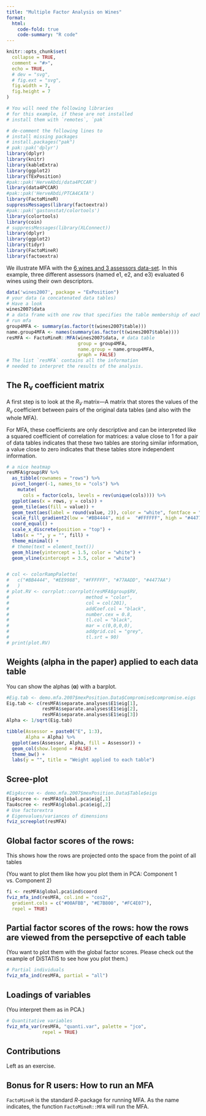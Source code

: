 ```yaml
---
title: "Multiple Factor Analysis on Wines"
format:
  html:
    code-fold: true
    code-summary: "R code"
---
```



```r
knitr::opts_chunk$set(
  collapse = TRUE,
  comment = "#>",
  echo = TRUE, 
  # dev = "svg",
  # fig.ext = "svg", 
  fig.width = 7, 
  fig.height = 7
)
```


```r
# You will need the following libraries
# for this example, if these are not installed
# install them with `remotes`, `pak`

# de-comment the following lines to
# install missing packages
# install.packages("pak")
# pak::pak('dplyr')
library(dplyr)
library(knitr)
library(kableExtra)
library(ggplot2)
library(TExPosition)
#pak::pak('HerveAbdi/data4PCCAR')
library(data4PCCAR)
#pak::pak('HerveAbdi/PTCA4CATA')
library(FactoMineR)
suppressMessages(library(factoextra))
#pak::pak('gastonstat/colortools')
library(colortools)
library(coin)
# suppressMessages(library(XLConnect))
library(dplyr)
library(ggplot2)
library(tidyr)
library(FactoMineR)
library(factoextra)
```

We illustrate MFA with the [6 wines and 3 assessors data-set](A_Data.qmd#second-data-set). In this example, three different assessors
(named e1, e2, and e3)
evaluated 6 wines using their own descriptors.

```r
data('wines2007', package = "ExPosition")
# your data (a concatenated data tables)
# Have a look
wines2007$data
# a data frame with one row that specifies the table membership of each column of `wines2007$data`
# run mfa
group4MFA <- summary(as.factor(t(wines2007$table)))
name.group4MFA <- names(summary(as.factor(t(wines2007$table))))
resMFA <- FactoMineR::MFA(wines2007$data, # data table
                          group = group4MFA,
                          name.group = name.group4MFA,
                          graph = FALSE)
# The list `resMFA` contains all the information 
# needed to interpret the results of the analysis.
```


## The $\mathbf{R_v}$ coefficient matrix

A first step is to look at the $R_V$ matrix---A
 matrix that stores the values of the $R_v$
 coefficient between pairs of the original data tables
 (and also with the whole MFA).
 
For MFA, these coefficients are only descriptive
 and can be interpreted like a squared coefficient of
 correlation for matrices: a value close to 1 for a pair
 of data tables
 indicates that these two tables are
 storing similar information, a value close
 to zero indicates that these tables
 store independent information.
 
```r
# a nice heatmap
resMFA$group$RV %>%
  as_tibble(rownames = "rows") %>%
  pivot_longer(-1, names_to = "cols") %>%
    mutate(
      cols = factor(cols, levels = rev(unique(cols)))) %>%
  ggplot(aes(x = rows, y = cols)) +
  geom_tile(aes(fill = value)) +  
  geom_text(aes(label = round(value, 2)), color = "white", fontface = "bold") +  
  scale_fill_gradient2(low = "#BB4444", mid =  "#FFFFFF", high = "#4477AA", midpoint = 0, limits = c(-1, 1 + 1e-10)) +
  coord_equal() + 
  scale_x_discrete(position = "top") +
  labs(x = "", y = "", fill) +
  theme_minimal() + 
  # theme(text = element_text())
  geom_hline(yintercept = 1.5, color = "white") + 
  geom_vline(xintercept = 3.5, color = "white")


# col <- colorRampPalette(
#   c("#BB4444", "#EE9988", "#FFFFFF", "#77AADD", "#4477AA")
#   )
# plot.RV <- corrplot::corrplot(resMFA$group$RV, 
#                            method = "color",
#                            col = col(201), 
#                            addCoef.col = "black", 
#                            number.cex = 0.8, 
#                            tl.col = "black", 
#                            mar = c(0,0,0,0),
#                            addgrid.col = "grey", 
#                            tl.srt = 90)
# print(plot.RV)
```
 
 

## Weights (alpha in the paper) applied to each data table

You can show the alphas ($\boldsymbol{\alpha}$) with a barplot.

```r
#Eig.tab <- demo.mfa.2007$mexPosition.Data$Compromise$compromise.eigs
Eig.tab <- c(resMFA$separate.analyses$E1$eig[1],
             resMFA$separate.analyses$E1$eig[2],
             resMFA$separate.analyses$E1$eig[3])
Alpha <- 1/sqrt(Eig.tab)

tibble(Assessor = paste0("E", 1:3),
       Alpha = Alpha) %>%
  ggplot(aes(Assessor, Alpha, fill = Assessor)) + 
  geom_col(show.legend = FALSE) + 
  theme_bw() + 
  labs(y = "", title = "Weight applied to each table")

```

## Scree-plot

```r
#Eig4scree <- demo.mfa.2007$mexPosition.Data$Table$eigs
Eig4scree <- resMFA$global.pca$eig[,1]
Tau4scree <- resMFA$global.pca$eig[,2]
# Use factorextra
# Eigenvalues/variances of dimensions
fviz_screeplot(resMFA)
```



## Global factor scores of the rows: 

This shows how the rows are projected 
onto the space from the point of all tables

(You want to plot them like how you plot them in PCA:
Component 1 vs. Component 2)

```r
fi <- resMFA$global.pca$ind$coord
fviz_mfa_ind(resMFA, col.ind = "cos2",
  gradient.cols = c("#00AFBB", "#E7B800", "#FC4E07"),
  repel = TRUE)
```

## Partial factor scores of the rows: how the rows are viewed from the persepctive of each table

(You want to plot them with the global factor scores. 
Please check out the example of DiSTATIS to see how you plot them.)

```r
# Partial individuals
fviz_mfa_ind(resMFA, partial = "all")
```

## Loadings of variables

(You interpret them as in PCA.)

```r
# Quantitative variables
fviz_mfa_var(resMFA, "quanti.var", palette = "jco", 
             repel = TRUE)
```

## Contributions

Left as an exercise.

## Bonus for R users: How to run an MFA

`FactoMineR` is the
standard *R*-package for running MFA.
As the name indicates,
the function `FactoMineR::MFA`
will run the MFA.
 

